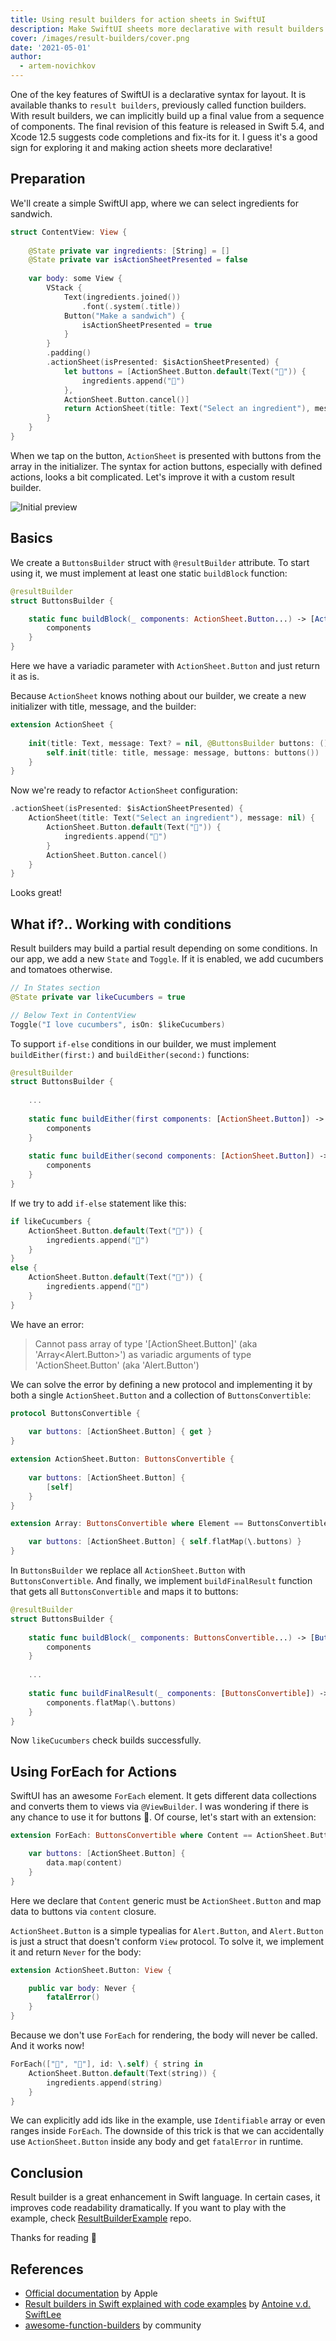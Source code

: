 ```yaml
---
title: Using result builders for action sheets in SwiftUI
description: Make SwiftUI sheets more declarative with result builders
cover: /images/result-builders/cover.png
date: '2021-05-01'
author:
  - artem-novichkov
---
```


One of the key features of SwiftUI is a declarative syntax for layout. It is available thanks to `result builders`, previously called function builders. With result builders, we can implicitly build up a final value from a sequence of components. The final revision of this feature is released in Swift 5.4, and Xcode 12.5 suggests code completions and fix-its for it. I guess it's a good sign for exploring it and making action sheets more declarative!

## Preparation

We'll create a simple SwiftUI app, where we can select ingredients for sandwich.

```swift
struct ContentView: View {
    
    @State private var ingredients: [String] = []
    @State private var isActionSheetPresented = false
    
    var body: some View {
        VStack {
            Text(ingredients.joined())
                .font(.system(.title))
            Button("Make a sandwich") {
                isActionSheetPresented = true
            }
        }
        .padding()
        .actionSheet(isPresented: $isActionSheetPresented) {
            let buttons = [ActionSheet.Button.default(Text("🍞")) {
                ingredients.append("🍞")
            },
            ActionSheet.Button.cancel()]
            return ActionSheet(title: Text("Select an ingredient"), message: nil, buttons: buttons)
        }
    }
}
```

When we tap on the button, `ActionSheet` is presented with buttons from the array in the initializer. The syntax for action buttons, especially with defined actions, looks a bit complicated. Let's improve it with a custom result builder.

![Initial preview](/images/result-builders/initial-preview.png)

## Basics

We create a `ButtonsBuilder` struct with `@resultBuilder` attribute. To start using it, we must implement at least one static `buildBlock` function:

```swift
@resultBuilder
struct ButtonsBuilder {

    static func buildBlock(_ components: ActionSheet.Button...) -> [ActionSheet.Button] {
        components
    }
}
```

Here we have a variadic parameter with `ActionSheet.Button` and just return it as is.

Because `ActionSheet` knows nothing about our builder, we create a new initializer with title, message, and the builder:

```swift
extension ActionSheet {
    
    init(title: Text, message: Text? = nil, @ButtonsBuilder buttons: () -> [ActionSheet.Button]) {
        self.init(title: title, message: message, buttons: buttons())
    }
}
```

Now we're ready to refactor `ActionSheet` configuration:

```swift
.actionSheet(isPresented: $isActionSheetPresented) {
    ActionSheet(title: Text("Select an ingredient"), message: nil) {
        ActionSheet.Button.default(Text("🍞")) {
            ingredients.append("🍞")
        }
        ActionSheet.Button.cancel()
    }
}
```
Looks great!

## What if?.. Working with conditions

Result builders may build a partial result depending on some conditions. In our app, we add a new `State` and `Toggle`. If it is enabled, we add cucumbers and tomatoes otherwise. 

```swift
// In States section
@State private var likeCucumbers = true

// Below Text in ContentView
Toggle("I love cucumbers", isOn: $likeCucumbers)
```

To support `if-else` conditions in our builder, we must implement `buildEither(first:)` and `buildEither(second:)` functions:

```swift
@resultBuilder
struct ButtonsBuilder {
    
    ...
    
    static func buildEither(first components: [ActionSheet.Button]) -> [ActionSheet.Button] {
        components
    }
    
    static func buildEither(second components: [ActionSheet.Button]) -> [ActionSheet.Button] {
        components
    }
}
```

If we try to add `if-else` statement like this:

```swift
if likeCucumbers {
	ActionSheet.Button.default(Text("🥒")) {
		ingredients.append("🥒")
	}
}
else {
	ActionSheet.Button.default(Text("🍅")) {
		ingredients.append("🍅")
	}
}
```

We have an error:

> Cannot pass array of type '[ActionSheet.Button]' (aka 'Array\<Alert.Button\>') as variadic arguments of type 'ActionSheet.Button' (aka 'Alert.Button')

We can solve the error by defining a new protocol and implementing it by both a single `ActionSheet.Button` and a collection of `ButtonsConvertible`:

```swift
protocol ButtonsConvertible {
    
    var buttons: [ActionSheet.Button] { get }
}

extension ActionSheet.Button: ButtonsConvertible {
    
    var buttons: [ActionSheet.Button] {
        [self]
    }
}

extension Array: ButtonsConvertible where Element == ButtonsConvertible {

    var buttons: [ActionSheet.Button] { self.flatMap(\.buttons) }
}
```

In `ButtonsBuilder` we replace all `ActionSheet.Button` with `ButtonsConvertible`. And finally, we implement `buildFinalResult` function that gets all `ButtonsConvertible` and maps it to buttons:

```swift
@resultBuilder
struct ButtonsBuilder {
    
    static func buildBlock(_ components: ButtonsConvertible...) -> [ButtonsConvertible] {
        components
    }
    
    ...
    
    static func buildFinalResult(_ components: [ButtonsConvertible]) -> [ActionSheet.Button] {
        components.flatMap(\.buttons)
    }
}
```

Now `likeCucumbers` check builds successfully.

## Using ForEach for Actions

SwiftUI has an awesome `ForEach` element. It gets different data collections and converts them to views via `@ViewBuilder`. I was wondering if there is any chance to use it for buttons 🤔. Of course, let's start with an extension:

```swift
extension ForEach: ButtonsConvertible where Content == ActionSheet.Button {

    var buttons: [ActionSheet.Button] {
        data.map(content)
    }
}
```

Here we declare that `Content` generic must be `ActionSheet.Button` and map data to buttons via `content` closure.

`ActionSheet.Button` is a simple typealias for `Alert.Button`, and `Alert.Button` is just a struct that doesn't conform `View` protocol. To solve it, we implement it and return `Never` for the body:

```swift
extension ActionSheet.Button: View {

    public var body: Never {
        fatalError()
    }
}
```

Because we don't use `ForEach` for rendering, the body will never be called. And it works now!

```swift
ForEach(["🧅", "🧄"], id: \.self) { string in
	ActionSheet.Button.default(Text(string)) {
		ingredients.append(string)
	}
}
```

We can explicitly add ids like in the example, use `Identifiable` array or even ranges inside `ForEach`. The downside of this trick is that we can accidentally use `ActionSheet.Button` inside any body and get `fatalError` in runtime.

## Conclusion

Result builder is a great enhancement in Swift language. In certain cases, it improves code readability dramatically. If you want to play with the example, check [ResultBuilderExample](https://github.com/artemnovichkov/ResultBuilderExample) repo.

Thanks for reading 🙏

## References

- [Official documentation](https://docs.swift.org/swift-book/ReferenceManual/Attributes.html#ID633) by Apple
- [Result builders in Swift explained with code examples](https://www.avanderlee.com/swift/result-builders/) by [Antoine v.d. SwiftLee](https://twitter.com/twannl)
- [awesome-function-builders](https://github.com/carson-katri/awesome-function-builders) by community
